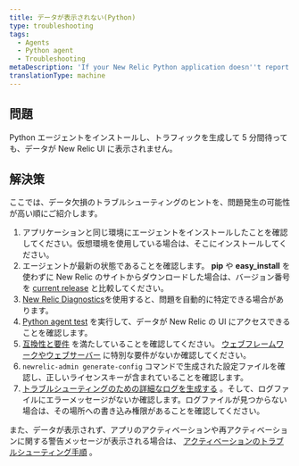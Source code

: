 ```yaml
---
title: データが表示されない(Python)
type: troubleshooting
tags:
  - Agents
  - Python agent
  - Troubleshooting
metaDescription: 'If your New Relic Python application doesn''t report data after a few minutes, try these troubleshooting steps.'
translationType: machine
---
```


## 問題

Python エージェントをインストールし、トラフィックを生成して 5 分間待っても、データが New Relic UI に表示されません。

## 解決策

ここでは、データ欠損のトラブルシューティングのヒントを、問題発生の可能性が高い順にご紹介します。

1. アプリケーションと同じ環境にエージェントをインストールしたことを確認してください。仮想環境を使用している場合は、そこにインストールしてください。
2. エージェントが最新の状態であることを確認します。 **pip** や **easy_install** を使わずに New Relic のサイトからダウンロードした場合は、バージョン番号を [current release](https://download.newrelic.com/python_agent/release/) と比較してください。
3. [New Relic Diagnostics](/docs/agents/manage-apm-agents/troubleshooting/new-relic-diagnostics)を使用すると、問題を自動的に特定できる場合があります。
4. [Python agent test](/docs/python/testing-the-python-agent) を実行して、データが New Relic の UI にアクセスできることを確認します。
5. [互換性と要件](/docs/agents/python-agent/getting-started/compatibility-requirements-python-agent) を満たしていることを確認してください。 [ウェブフレームワークやウェブサーバー](/docs/agents/python-agent/hosting-mechanisms) に特別な要件がないか確認してください。
6. `newrelic-admin generate-config` コマンドで生成された設定ファイルを確認し、正しいライセンスキーが含まれていることを確認します。
7. [トラブルシューティングのための詳細なログを生成する](/docs/agents/python-agent/troubleshooting/generating-logs-troubleshooting) 。そして、ログファイルにエラーメッセージがないか確認します。ログファイルが見つからない場合は、その場所への書き込み権限があることを確認してください。

また、データが表示されず、アプリのアクティベーションや再アクティベーションに関する警告メッセージが表示される場合は、 [アクティベーションのトラブルシューティング手順](/docs/agents/python-agent/troubleshooting/activate-application-warning-python) 。
